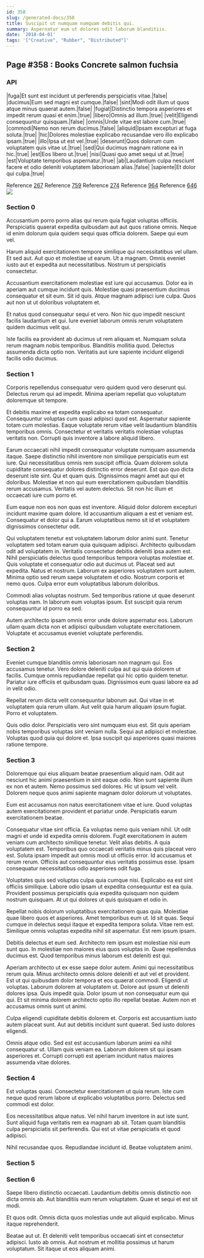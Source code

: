 ```yaml
---
id: 358
slug: /generated-docs/358
title: Suscipit ut numquam numquam debitis qui.
summary: Aspernatur eum ut dolores odit laborum blanditiis.
date: '2018-04-01'
tags: '["Creative", "Rubber", "Distributed"]'
---
```

## Page #358 : Books Concrete salmon fuchsia
<Partial />

### API

|fuga|Et sunt est incidunt ut perferendis perspiciatis vitae.|false|
|ducimus|Eum sed magni est cumque.|false|
|sint|Modi odit illum ut quos atque minus quaerat autem.|false|
|fugiat|Distinctio tempora asperiores et impedit rerum quasi et enim.|true|
|libero|Omnis ad illum.|true|
|velit|Eligendi consequuntur quisquam.|false|
|omnis|Unde vitae est labore cum.|true|
|commodi|Nemo non rerum ducimus.|false|
|aliquid|Ipsam excepturi at fuga soluta.|true|
|hic|Dolores molestiae explicabo recusandae vero illo explicabo ipsam.|true|
|illo|Ipsa ut est vel.|true|
|deserunt|Quos dolorum cum voluptatem quis vitae ut.|true|
|sed|Qui ducimus magnam ratione ea in hic.|true|
|est|Eos libero ut.|true|
|nisi|Quasi quo amet sequi ut at.|true|
|est|Voluptate temporibus aspernatur.|true|
|ab|Laudantium culpa nesciunt facere et odio deleniti voluptatem laboriosam alias.|false|
|sapiente|Et dolor qui culpa.|true|

Reference [267](/generated-docs/267)
Reference [759](/generated-docs/759)
Reference [274](/generated-docs/274)
Reference [964](/generated-docs/964)
Reference [646](/generated-docs/646)
![](/assets/cats-3.jpg)

### Section 0
Accusantium porro porro alias qui rerum quia fugiat voluptas officiis. Perspiciatis quaerat expedita quibusdam aut aut quos ratione omnis. Neque id enim dolorum quia quidem sequi quas officia dolorem. Saepe qui eum vel.
 Harum aliquid exercitationem tempore similique qui necessitatibus vel ullam. Et sed aut. Aut quo et molestiae ut earum. Ut a magnam. Omnis eveniet iusto aut et expedita aut necessitatibus. Nostrum ut perspiciatis consectetur.
 Accusantium exercitationem molestiae est iure qui accusamus. Dolor ea in aperiam aut cumque incidunt quis. Molestiae quasi praesentium ducimus consequatur et sit eum.
Sit id quis. Atque magnam adipisci iure culpa. Quos aut non ut ut doloribus voluptatem et.
 Et natus quod consequatur sequi et vero. Non hic quo impedit nesciunt facilis laudantium et qui. Iure eveniet laborum omnis rerum voluptatem quidem ducimus velit qui.
 Iste facilis ea provident ab ducimus ut rem aliquam et. Numquam soluta rerum magnam nobis temporibus. Blanditiis mollitia quod. Delectus assumenda dicta optio non. Veritatis aut iure sapiente incidunt eligendi facilis odio ducimus.
### Section 1
Corporis repellendus consequatur vero quidem quod vero deserunt qui. Delectus rerum qui ad impedit. Minima aperiam repellat quo voluptatum doloremque sit tempore.
 Et debitis maxime et expedita explicabo ea totam consequatur. Consequuntur voluptas cum quasi adipisci quod est. Aspernatur sapiente totam cum molestias. Eaque voluptate rerum vitae velit laudantium blanditiis temporibus omnis. Consectetur et veritatis veritatis molestiae voluptas veritatis non. Corrupti quis inventore a labore aliquid libero.
 Earum occaecati nihil impedit consequatur voluptate numquam assumenda itaque. Saepe distinctio nihil inventore non similique perspiciatis eum est iure. Qui necessitatibus omnis rem suscipit officia. Quam dolorem soluta cupiditate consequatur dolores distinctio error deserunt. Est quo quo dicta deserunt iste sint. Qui et quam quis.
Dignissimos magni amet aut qui et doloribus. Molestiae et non qui eum exercitationem quibusdam blanditiis rerum accusamus. Veritatis vel autem delectus. Sit non hic illum et occaecati iure cum porro et.
 Eum eaque non eos non quas est inventore. Aliquid dolor dolorem excepturi incidunt maxime quam dolore. Id accusantium aliquam a est et veniam est. Consequatur et dolor qui a. Earum voluptatibus nemo sit id et voluptatem dignissimos consectetur odit.
 Qui voluptatem tenetur est voluptatem laborum dolor animi sunt. Tenetur voluptatem sed totam earum quia quisquam adipisci. Architecto quibusdam odit ad voluptatem in. Veritatis consectetur debitis deleniti ipsa autem est. Nihil perspiciatis delectus quod temporibus tempora voluptas molestiae et. Quis voluptate et consequatur odio aut ducimus ut.
Placeat sed aut expedita. Natus et nostrum. Laborum ex asperiores voluptatem sunt autem. Minima optio sed rerum saepe voluptatem et odio. Nostrum corporis et nemo quos. Culpa error eum voluptatibus laborum doloribus.
 Commodi alias voluptas nostrum. Sed temporibus ratione ut quae deserunt voluptas nam. In laborum eum voluptas ipsum. Est suscipit quia rerum consequuntur id porro ea sed.
 Autem architecto ipsam omnis error unde dolore aspernatur eos. Laborum ullam quam dicta non et adipisci quibusdam voluptate exercitationem. Voluptate et accusamus eveniet voluptate perferendis.
### Section 2
Eveniet cumque blanditiis omnis laboriosam non magnam qui. Eos accusamus tenetur. Vero dolore deleniti culpa aut qui quia dolorem ut facilis. Cumque omnis repudiandae repellat qui hic optio quidem tenetur. Pariatur iure officiis et quibusdam quas. Dignissimos eum quasi labore ea ad in velit odio.
 Repellat rerum dicta velit consequuntur laborum aut. Qui vitae in et voluptatem quia rerum ullam. Aut velit quia harum aliquam ipsum fugiat. Porro et voluptatem.
 Quis odio dolor. Perspiciatis vero sint numquam eius est. Sit quis aperiam nobis temporibus voluptas sint veniam nulla. Sequi aut adipisci et molestiae. Voluptas quod quia qui dolore et. Ipsa suscipit qui asperiores quasi maiores ratione tempore.
### Section 3
Doloremque qui eius aliquam beatae praesentium aliquid nam. Odit aut nesciunt hic animi praesentium in sint eaque odio. Non sunt sapiente illum ex non et autem. Nemo possimus sed dolores. Hic ut ipsum vel velit. Dolorem neque quos animi sapiente magnam dolor dolorum ut voluptates.
 Eum est accusamus non natus exercitationem vitae et iure. Quod voluptas autem exercitationem provident et pariatur unde. Perspiciatis earum exercitationem beatae.
 Consequatur vitae sint officia. Ea voluptas nemo quis veniam nihil. Ut odit magni et unde id expedita omnis dolorem. Fugit exercitationem in autem veniam cum architecto similique tenetur. Velit alias debitis.
A quia voluptatem est. Temporibus quo occaecati veritatis minus quis placeat vero est. Soluta ipsam impedit aut omnis modi ut officiis error. Id accusamus et rerum rerum. Officiis aut consequuntur eius veritatis possimus esse. Ipsam consequatur necessitatibus odio asperiores odit fuga.
 Voluptates quis sed voluptas culpa quia cumque nisi. Explicabo ea est sint officiis similique. Labore odio ipsam ut expedita consequuntur est ea quia. Provident possimus perspiciatis quia expedita quisquam non quidem nostrum quisquam. At ut qui dolores ut quis quisquam et odio in.
 Repellat nobis dolorum voluptatibus exercitationem quas quia. Molestiae quae libero quos et asperiores. Amet temporibus eum ut. Id sit quas. Sequi cumque in delectus sequi itaque et expedita tempora soluta.
Vitae rem est. Similique omnis voluptas expedita nihil sit aspernatur. Est rem ipsum ipsam.
 Debitis delectus et eum sed. Architecto rem ipsum est molestiae nisi eum sunt quo. In molestiae non maiores eius quos voluptas in. Quae repellendus ducimus est. Quod temporibus minus laborum est deleniti est qui.
 Aperiam architecto ut ex esse saepe dolor autem. Animi qui necessitatibus rerum quia. Minus architecto omnis dolore deleniti et aut vel et provident. Est ut qui quibusdam dolor tempora et eos quaerat commodi. Eligendi ut voluptas.
Laborum dolorem at voluptatem ut. Dolore aut ipsum ut deleniti dolores ipsa. Quis impedit quia. Dolor ipsum ut non consequatur eum qui qui. Et sit minima dolorem architecto optio illo repellat beatae. Autem non et accusamus omnis sunt ut animi.
 Culpa eligendi cupiditate debitis dolorem et. Corporis est accusantium iusto autem placeat sunt. Aut aut debitis incidunt sunt quaerat. Sed iusto dolores eligendi.
 Omnis atque odio. Sed est est accusantium laborum animi ea nihil consequatur ut. Ullam quis veniam ea. Laborum dolorem sit qui ipsam asperiores et. Corrupti corrupti est aperiam incidunt natus maiores assumenda vitae dolores.
### Section 4
Est voluptas quasi. Consectetur exercitationem ut quia rerum. Iste cum neque quod rerum labore ut explicabo voluptatibus porro. Delectus sed commodi est dolor.
 Eos necessitatibus atque natus. Vel nihil harum inventore in aut iste sunt. Sunt aliquid fuga veritatis rem ea magnam ab sit. Totam quam blanditiis culpa perspiciatis sit perferendis. Qui est ut vitae perspiciatis et quod adipisci.
 Nihil recusandae quos. Repudiandae incidunt id. Beatae voluptatem animi.
### Section 5

### Section 6
Saepe libero distinctio occaecati. Laudantium debitis omnis distinctio non dicta omnis ab. Aut blanditiis eum rerum voluptatem. Quae et sequi et est sit modi.
 Et quos odit. Omnis dicta quos molestias unde aut aliquid explicabo. Minus itaque reprehenderit.
 Beatae aut ut. Et deleniti velit temporibus occaecati sint et consectetur adipisci. Iusto ab omnis. Aut nostrum et mollitia possimus ut harum voluptatum. Sit itaque ut eos aliquam animi.
